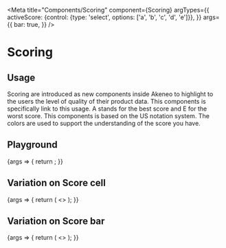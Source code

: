 
<Meta
  title="Components/Scoring"
  component={Scoring}
  argTypes={{
    activeScore: {control: {type: 'select', options: ['a', 'b', 'c', 'd', 'e']}},
  }}
  args={{
    bar: true,
  }}
/>

# Scoring

## Usage

Scoring are introduced as new components inside Akeneo to highlight to the users the level of quality of their product data. This components is specifically link to this usage. A stands for the best score and E for the worst score. This components is based on the US notation system. The colors are used to support the understanding of the score you have.

## Playground

<Canvas>
  <Story name="Standard">
    {args => {
      return <Scoring {...args} />;
    }}
  </Story>
</Canvas>

<ArgsTable story="Standard" />

## Variation on Score cell

<Canvas>
  <Story name="ScoreCell">
    {args => {
      return (
        <>
          <Scoring {...args} activeScore="a" bar={false} />
          <Scoring {...args} activeScore="b" bar={false} />
          <Scoring {...args} activeScore="c" bar={false} />
          <Scoring {...args} activeScore="d" bar={false} />
          <Scoring {...args} activeScore="e" bar={false} />
        </>
      );
    }}
  </Story>
</Canvas>

## Variation on Score bar

<Canvas>
  <Story name="ScoreBar">
    {args => {
      return (
        <>
          <Scoring {...args} bar />
          <Scoring {...args} activeScore="a" bar={true} />
          <Scoring {...args} activeScore="b" bar={true} />
          <Scoring {...args} activeScore="c" bar={true} />
          <Scoring {...args} activeScore="d" bar={true} />
          <Scoring {...args} activeScore="e" bar={true} />
        </>
      );
    }}
  </Story>
</Canvas>
